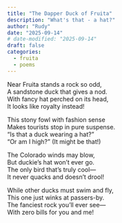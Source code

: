 ```yaml
---
title: "The Dapper Duck of Fruita"
description: "What's that - a hat?"
author: "Rudy"
date: "2025-09-14"
# date-modified: "2025-09-14"
draft: false
categories:
  - fruita
  - poems
---
```


Near Fruita stands a rock so odd,  
A sandstone duck that gives a nod.  
With fancy hat perched on its head,  
It looks like royalty instead!

This stony fowl with fashion sense  
Makes tourists stop in pure suspense.  
"Is that a duck wearing a hat?"  
"Or am I high?" (It might be that!)

The Colorado winds may blow,  
But duckie's hat won't ever go.  
The only bird that's truly cool—  
It never quacks and doesn't drool!

While other ducks must swim and fly,  
This one just winks at passers-by.  
The fanciest rock you'll ever see—  
With zero bills for you and me!